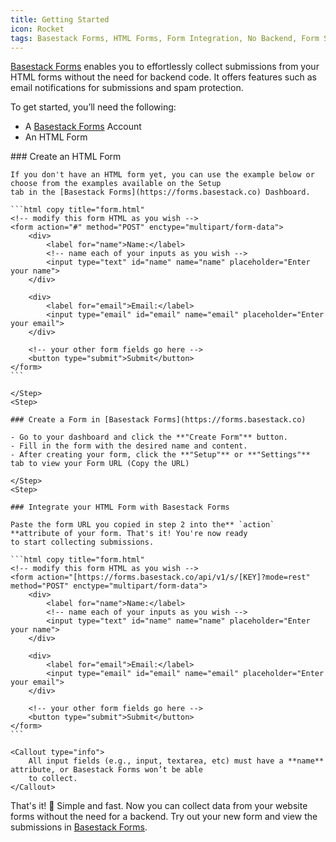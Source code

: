 ```yaml
---
title: Getting Started
icon: Rocket
tags: Basestack Forms, HTML Forms, Form Integration, No Backend, Form Submissions, Developer tools, "2025", Web development
---
```



[Basestack Forms](https://forms.basestack.co) enables you to effortlessly collect submissions from your HTML forms without the need for backend code. It offers features such as email notifications for submissions and spam protection.

To get started, you’ll need the following:

- A [Basestack Forms](https://forms.basestack.co) Account
- An HTML Form

<Steps>

<Step>
    ### Create an HTML Form

    If you don't have an HTML form yet, you can use the example below or choose from the examples available on the Setup
    tab in the [Basestack Forms](https://forms.basestack.co) Dashboard.

    ```html copy title="form.html"
    <!-- modify this form HTML as you wish -->
    <form action="#" method="POST" enctype="multipart/form-data">
        <div>
            <label for="name">Name:</label>
            <!-- name each of your inputs as you wish -->
            <input type="text" id="name" name="name" placeholder="Enter your name">
        </div>

        <div>
            <label for="email">Email:</label>
            <input type="email" id="email" name="email" placeholder="Enter your email">
        </div>

        <!-- your other form fields go here -->
        <button type="submit">Submit</button>
    </form>
    ```

    </Step>
    <Step>

    ### Create a Form in [Basestack Forms](https://forms.basestack.co)

    - Go to your dashboard and click the **"Create Form"** button.
    - Fill in the form with the desired name and content.
    - After creating your form, click the **"Setup"** or **"Settings"** tab to view your Form URL (Copy the URL)

    </Step>
    <Step>

    ### Integrate your HTML Form with Basestack Forms

    Paste the form URL you copied in step 2 into the** `action` **attribute of your form. That's it! You're now ready
    to start collecting submissions.

    ```html copy title="form.html"
    <!-- modify this form HTML as you wish -->
    <form action="[https://forms.basestack.co/api/v1/s/[KEY]?mode=rest" method="POST" enctype="multipart/form-data">
        <div>
            <label for="name">Name:</label>
            <!-- name each of your inputs as you wish -->
            <input type="text" id="name" name="name" placeholder="Enter your name">
        </div>

        <div>
            <label for="email">Email:</label>
            <input type="email" id="email" name="email" placeholder="Enter your email">
        </div>

        <!-- your other form fields go here -->
        <button type="submit">Submit</button>
    </form> 
    ```

    <Callout type="info">
        All input fields (e.g., input, textarea, etc) must have a **name** attribute, or Basestack Forms won’t be able
        to collect.
    </Callout>
</Step>
</Steps>

That's it! 🎉 Simple and fast. Now you can collect data from your website forms without the need for a backend. Try out your new form and view the submissions in [Basestack Forms](https://forms.basestack.co).

